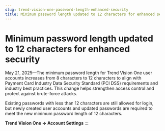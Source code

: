 ```yaml
---
slug: trend-vision-one-password-length-enhanced-security
title: Minimum password length updated to 12 characters for enhanced security
---
```

# Minimum password length updated to 12 characters for enhanced security

May 21, 2025—The minimum password length for Trend Vision One user accounts increases from 8 characters to 12 characters to align with Payment Card Industry Data Security Standard (PCI DSS) requirements and industry best practices. This change helps strengthen access control and protect against brute-force attacks.

Existing passwords with less than 12 characters are still allowed for login, but newly created user accounts and updated passwords are required to meet the new minimum password length of 12 characters.

**Trend Vision One → Account Settings**
:::
